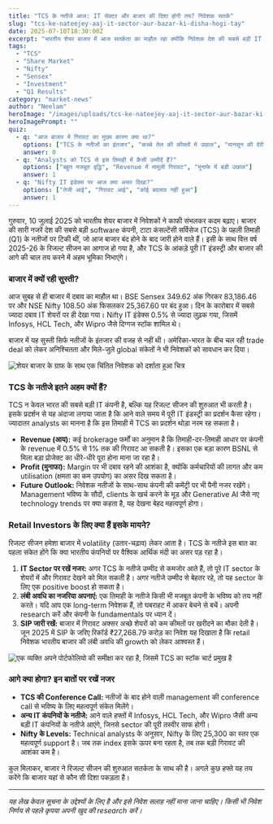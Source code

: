 ```yaml
---
title: "TCS के नतीजे आज: IT सेक्टर और बाजार की दिशा होगी तय? निवेशक सतर्क"
slug: "tcs-ke-nateejey-aaj-it-sector-aur-bazar-ki-disha-hogi-tay"
date: 2025-07-10T18:30:00Z
excerpt: "भारतीय शेयर बाजार में आज सतर्कता का माहौल रहा क्योंकि निवेशक देश की सबसे बड़ी IT कंपनी TCS के तिमाही नतीजों का इंतजार कर रहे थे। जानिए इस बड़ी घटना का बाजार पर क्या असर हुआ और आगे क्या उम्मीद करें।"
tags:
  - "TCS"
  - "Share Market"
  - "Nifty"
  - "Sensex"
  - "Investment"
  - "Q1 Results"
category: "market-news"
author: "Neelam"
heroImage: "/images/uploads/tcs-ke-nateejey-aaj-it-sector-aur-bazar-ki-disha-hogi-tay/hero-image.jpg"
heroImagePrompt: ""
quiz:
  - q: "आज बाजार में गिरावट का मुख्य कारण क्या था?"
    options: ["TCS के नतीजों का इंतजार", "कच्चे तेल की कीमतों में उछाल", "मानसून की देरी"]
    answer: 0
  - q: "Analysts को TCS से इस तिमाही में कैसी उम्मीदें हैं?"
    options: ["बहुत मजबूत वृद्धि", "Revenue में मामूली गिरावट", "मुनाफे में बड़ी उछाल"]
    answer: 1
  - q: "Nifty IT इंडेक्स पर आज क्या असर दिखा?"
    options: ["तेजी आई", "गिरावट आई", "कोई बदलाव नहीं हुआ"]
    answer: 1
---
```


गुरुवार, 10 जुलाई 2025 को भारतीय शेयर बाजार में निवेशकों ने काफी संभलकर कदम बढ़ाए। बाजार की सारी नजरें देश की सबसे बड़ी software कंपनी, टाटा कंसल्टेंसी सर्विसेज (TCS) के पहली तिमाही (Q1) के नतीजों पर टिकी थीं, जो आज बाजार बंद होने के बाद जारी होने वाले हैं। इसी के साथ वित्त वर्ष 2025-26 के रिजल्ट सीजन का आगाज हो गया है, और TCS के आंकड़े पूरी IT इंडस्ट्री और बाजार की आगे की चाल तय करने में अहम भूमिका निभाएंगे।

### बाजार में क्यों रही सुस्ती?

आज सुबह से ही बाजार में दबाव का माहौल था। BSE Sensex 349.62 अंक गिरकर 83,186.46 पर और NSE Nifty 108.50 अंक फिसलकर 25,367.60 पर बंद हुआ। दिन के कारोबार में सबसे ज्यादा दबाव IT शेयरों पर ही देखा गया। Nifty IT इंडेक्स 0.5% से ज्यादा लुढ़क गया, जिसमें Infosys, HCL Tech, और Wipro जैसे दिग्गज स्टॉक शामिल थे।

बाजार में यह सुस्ती सिर्फ नतीजों के इंतजार की वजह से नहीं थी। अमेरिका-भारत के बीच चल रही trade deal को लेकर अनिश्चितता और मिले-जुले global संकेतों ने भी निवेशकों को सावधान कर दिया।

![शेयर बाजार के ग्राफ के साथ एक चिंतित निवेशक को दर्शाता हुआ चित्र](/images/uploads/tcs-ke-nateejey-aaj-it-sector-aur-bazar-ki-disha-hogi-tay/market-sentiment.png)

### TCS के नतीजे इतने अहम क्यों हैं?

TCS न केवल भारत की सबसे बड़ी IT कंपनी है, बल्कि यह रिजल्ट सीजन की शुरुआत भी करती है। इसके प्रदर्शन से यह अंदाजा लगाया जाता है कि आने वाले समय में पूरी IT इंडस्ट्री का प्रदर्शन कैसा रहेगा। ज्यादातर analysts का मानना है कि इस तिमाही में TCS का प्रदर्शन थोड़ा नरम रह सकता है।

*   **Revenue (आय):** कई brokerage फर्मों का अनुमान है कि तिमाही-दर-तिमाही आधार पर कंपनी के revenue में 0.5% से 1% तक की गिरावट आ सकती है। इसका एक बड़ा कारण BSNL से मिला बड़ा प्रोजेक्ट का धीरे-धीरे पूरा होना माना जा रहा है।
*   **Profit (मुनाफा):** Margin पर भी दबाव रहने की आशंका है, क्योंकि कर्मचारियों की लागत और कम utilisation (क्षमता का कम उपयोग) का असर दिख सकता है।
*   **Future Outlook:** निवेशक नतीजों के साथ-साथ कंपनी की कमेंट्री पर भी पैनी नजर रखेंगे। Management भविष्य के सौदों, clients के खर्च करने के मूड और Generative AI जैसे नए technology trends पर क्या कहता है, यह देखना बेहद महत्वपूर्ण होगा।

### Retail Investors के लिए क्या हैं इसके मायने?

रिजल्ट सीजन हमेशा बाजार में volatility (उतार-चढ़ाव) लेकर आता है। TCS के नतीजे इस बात का पहला संकेत होंगे कि क्या भारतीय कंपनियों पर वैश्विक आर्थिक मंदी का असर पड़ रहा है।

1.  **IT Sector पर रखें नजर:** अगर TCS के नतीजे उम्मीद से कमजोर आते हैं, तो पूरे IT sector के शेयरों में और गिरावट देखने को मिल सकती है। अगर नतीजे उम्मीद से बेहतर रहे, तो यह sector के लिए एक positive boost हो सकता है।
2.  **लंबी अवधि का नजरिया अपनाएं:** एक तिमाही के नतीजे किसी भी मजबूत कंपनी के भविष्य को तय नहीं करते। यदि आप एक long-term निवेशक हैं, तो घबराहट में आकर बेचने से बचें। अपनी research करें और कंपनी के fundamentals पर ध्यान दें।
3.  **SIP जारी रखें:** बाजार में गिरावट अक्सर अच्छे शेयरों को कम कीमतों पर खरीदने का मौका देती है। जून 2025 में SIP के जरिए रिकॉर्ड ₹27,268.79 करोड़ का निवेश यह दिखाता है कि retail निवेशक भारतीय बाजार की लंबी अवधि की growth को लेकर आश्वस्त हैं।

![एक व्यक्ति अपने पोर्टफोलियो की समीक्षा कर रहा है, जिसमें TCS का स्टॉक चार्ट प्रमुख है](/images/uploads/tcs-ke-nateejey-aaj-it-sector-aur-bazar-ki-disha-hogi-tay/portfolio-review.png)

### आगे क्या होगा? इन बातों पर रखें नजर

*   **TCS की Conference Call:** नतीजों के बाद होने वाली management की conference call से भविष्य के लिए महत्वपूर्ण संकेत मिलेंगे।
*   **अन्य IT कंपनियों के नतीजे:** आने वाले हफ्तों में Infosys, HCL Tech, और Wipro जैसी अन्य बड़ी IT कंपनियों के नतीजे आएंगे, जिनसे sector की पूरी तस्वीर साफ होगी।
*   **Nifty के Levels:** Technical analysts के अनुसार, Nifty के लिए 25,300 का स्तर एक महत्वपूर्ण support है। जब तक index इसके ऊपर बना रहता है, तब तक बड़ी गिरावट की आशंका कम है।

कुल मिलाकर, बाजार ने रिजल्ट सीजन की शुरुआत सतर्कता के साथ की है। अगले कुछ हफ्ते यह तय करेंगे कि बाजार यहां से कौन सी दिशा पकड़ता है।

---
*यह लेख केवल सूचना के उद्देश्यों के लिए है और इसे निवेश सलाह नहीं माना जाना चाहिए। किसी भी निवेश निर्णय से पहले कृपया अपनी खुद की research करें।*
